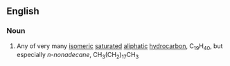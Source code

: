 {{also|nonadécane}}

==English==

===Noun===
{{en-noun}}

# {{lb|en|organic compound}} Any of very many [[isomeric]] [[saturated]] [[aliphatic]] [[hydrocarbon]], C<sub>19</sub>H<sub>40</sub>, but especially ''n-nonadecane'', CH<sub>3</sub>(CH<sub>2</sub>)<sub>17</sub>CH<sub>3</sub>